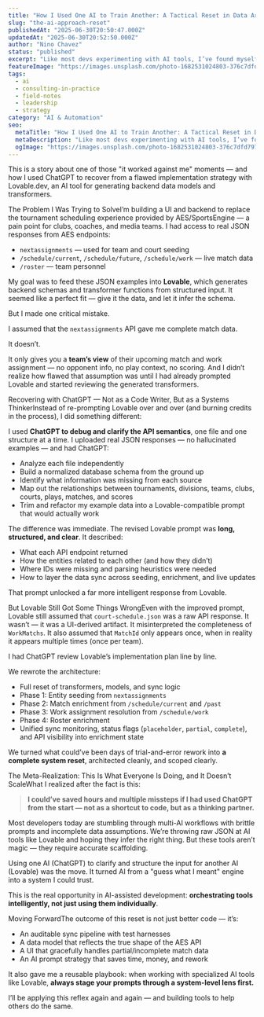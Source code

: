 ```yaml
---
title: "How I Used One AI to Train Another: A Tactical Reset in Data Architecture and AI Tooling Strategy"
slug: "the-ai-approach-reset"
publishedAt: "2025-06-30T20:50:47.000Z"
updatedAt: "2025-06-30T20:52:50.000Z"
author: "Nino Chavez"
status: "published"
excerpt: "Like most devs experimenting with AI tools, I’ve found myself juggling multiple platforms, APIs, and half-understood schemas to build things faster. Sometimes it works. Other times, it works against you."
featureImage: "https://images.unsplash.com/photo-1682531024803-376c7dfd7975?crop=entropy&cs=tinysrgb&fit=max&fm=jpg&ixid=M3wxMTc3M3wwfDF8c2VhcmNofDl8fFRyYWluJTIwdGhlJTIwdHJhaW5lcnxlbnwwfHx8fDE3NTEzMTY3MDF8MA&ixlib=rb-4.1.0&q=80&w=2000"
tags:
  - ai
  - consulting-in-practice
  - field-notes
  - leadership
  - strategy
category: "AI & Automation"
seo:
  metaTitle: "How I Used One AI to Train Another: A Tactical Reset in Data Architecture and AI Tooling Strategy"
  metaDescription: "Like most devs experimenting with AI tools, I’ve found myself juggling multiple platforms, APIs, and half-understood schemas to build things faster. Sometimes it works. Other times, it works against you."
  ogImage: "https://images.unsplash.com/photo-1682531024803-376c7dfd7975?crop=entropy&cs=tinysrgb&fit=max&fm=jpg&ixid=M3wxMTc3M3wwfDF8c2VhcmNofDl8fFRyYWluJTIwdGhlJTIwdHJhaW5lcnxlbnwwfHx8fDE3NTEzMTY3MDF8MA&ixlib=rb-4.1.0&q=80&w=2000"
---
```


This is a story about one of those "it worked against me" moments — and how I used ChatGPT to recover from a flawed implementation strategy with Lovable.dev, an AI tool for generating backend data models and transformers.

The Problem I Was Trying to SolveI’m building a UI and backend to replace the tournament scheduling experience provided by AES/SportsEngine — a pain point for clubs, coaches, and media teams. I had access to real JSON responses from AES endpoints:

- `nextassignments` — used for team and court seeding
- `/schedule/current`, `/schedule/future`, `/schedule/work` — live match data
- `/roster` — team personnel

My goal was to feed these JSON examples into **Lovable**, which generates backend schemas and transformer functions from structured input. It seemed like a perfect fit — give it the data, and let it infer the schema.

But I made one critical mistake.

I assumed that the `nextassignments` API gave me complete match data.

It doesn’t.

It only gives you a **team’s view** of their upcoming match and work assignment — no opponent info, no play context, no scoring. And I didn’t realize how flawed that assumption was until I had already prompted Lovable and started reviewing the generated transformers.

Recovering with ChatGPT — Not as a Code Writer, But as a Systems ThinkerInstead of re-prompting Lovable over and over (and burning credits in the process), I did something different:

I used **ChatGPT to debug and clarify the API semantics**, one file and one structure at a time. I uploaded real JSON responses — no hallucinated examples — and had ChatGPT:

- Analyze each file independently
- Build a normalized database schema from the ground up
- Identify what information was missing from each source
- Map out the relationships between tournaments, divisions, teams, clubs, courts, plays, matches, and scores
- Trim and refactor my example data into a Lovable-compatible prompt that would actually work

The difference was immediate. The revised Lovable prompt was **long, structured, and clear**. It described:

- What each API endpoint returned
- How the entities related to each other (and how they didn’t)
- Where IDs were missing and parsing heuristics were needed
- How to layer the data sync across seeding, enrichment, and live updates

That prompt unlocked a far more intelligent response from Lovable.

But Lovable Still Got Some Things WrongEven with the improved prompt, Lovable still assumed that `court-schedule.json` was a raw API response. It wasn’t — it was a UI-derived artifact. It misinterpreted the completeness of `WorkMatchs`. It also assumed that `MatchId` only appears once, when in reality it appears multiple times (once per team).

I had ChatGPT review Lovable’s implementation plan line by line.

We rewrote the architecture:

- Full reset of transformers, models, and sync logic
- Phase 1: Entity seeding from `nextassignments`
- Phase 2: Match enrichment from `/schedule/current` and `/past`
- Phase 3: Work assignment resolution from `/schedule/work`
- Phase 4: Roster enrichment
- Unified sync monitoring, status flags (`placeholder`, `partial`, `complete`), and API visibility into enrichment state

We turned what could’ve been days of trial-and-error rework into **a complete system reset**, architected cleanly, and scoped clearly.

The Meta-Realization: This Is What Everyone Is Doing, and It Doesn’t ScaleWhat I realized after the fact is this:

> **I could’ve saved hours and multiple missteps if I had used ChatGPT from the start — not as a shortcut to code, but as a thinking partner.**

Most developers today are stumbling through multi-AI workflows with brittle prompts and incomplete data assumptions. We’re throwing raw JSON at AI tools like Lovable and hoping they infer the right thing. But these tools aren’t magic — they require accurate scaffolding.

Using one AI (ChatGPT) to clarify and structure the input for another AI (Lovable) was the move. It turned AI from a "guess what I meant" engine into a system I could trust.

This is the real opportunity in AI-assisted development: **orchestrating tools intelligently, not just using them individually**.

Moving ForwardThe outcome of this reset is not just better code — it’s:

- An auditable sync pipeline with test harnesses
- A data model that reflects the true shape of the AES API
- A UI that gracefully handles partial/incomplete match data
- An AI prompt strategy that saves time, money, and rework

It also gave me a reusable playbook: when working with specialized AI tools like Lovable, **always stage your prompts through a system-level lens first.**

I’ll be applying this reflex again and again — and building tools to help others do the same.
